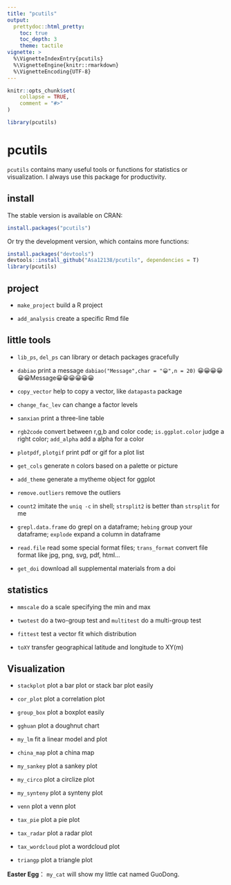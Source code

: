 ```yaml
---
title: "pcutils"
output:
  prettydoc::html_pretty:
    toc: true
    toc_depth: 3
    theme: tactile
vignette: >
  %\VignetteIndexEntry{pcutils}
  %\VignetteEngine{knitr::rmarkdown}
  %\VignetteEncoding{UTF-8}
---
```


```r
knitr::opts_chunk$set(
    collapse = TRUE,
    comment = "#>"
)
```

```r
library(pcutils)
```

# pcutils

`pcutils` contains many useful tools or functions for statistics or visualization. I always use this package for productivity.

## install

The stable version is available on CRAN:

```r
install.packages("pcutils")
```

Or try the development version, which contains more functions:
```r
install.packages("devtools")
devtools::install_github("Asa12138/pcutils", dependencies = T)
library(pcutils)
```

## project

-   `make_project` build a R project

-   `add_analysis` create a specific Rmd file

## little tools

-   `lib_ps`, `del_ps` can library or detach packages gracefully

-   `dabiao` print a message `dabiao("Message",char = "😀",n = 20)` 😀😀😀😀😀😀Message😀😀😀😀😀😀

-   `copy_vector` help to copy a vector, like `datapasta` package

-   `change_fac_lev` can change a factor levels

-   `sanxian` print a three-line table

-   `rgb2code` convert between r,g,b and color code; `is.ggplot.color` judge a right color; `add_alpha` add a alpha for a color

-   `plotpdf`, `plotgif` print pdf or gif for a plot list

-   `get_cols` generate n colors based on a palette or picture

-   `add_theme` generate a mytheme object for ggplot

-   `remove.outliers` remove the outliers

-   `count2` imitate the `uniq -c` in shell; `strsplit2` is better than `strsplit` for me

-   `grepl.data.frame` do grepl on a dataframe; `hebing` group your dataframe; `explode` expand a column in dataframe

-   `read.file` read some special format files; `trans_format` convert file format like jpg, png, svg, pdf, html...

-   `get_doi` download all supplemental materials from a doi

## statistics

-   `mmscale` do a scale specifying the min and max

-   `twotest` do a two-group test and `multitest` do a multi-group test

-   `fittest` test a vector fit which distribution

-   `toXY` transfer geographical latitude and longitude to XY(m)

## Visualization

-   `stackplot` plot a bar plot or stack bar plot easily

-   `cor_plot` plot a correlation plot

-   `group_box` plot a boxplot easily

-   `gghuan` plot a doughnut chart

-   `my_lm` fit a linear model and plot

-   `china_map` plot a china map

-   `my_sankey` plot a sankey plot

-   `my_circo` plot a circlize plot

-   `my_synteny` plot a synteny plot

-   `venn` plot a venn plot

-   `tax_pie` plot a pie plot

-   `tax_radar` plot a radar plot

-   `tax_wordcloud` plot a wordcloud plot

-   `triangp` plot a triangle plot

**Easter Egg**： `my_cat` will show my little cat named GuoDong.
